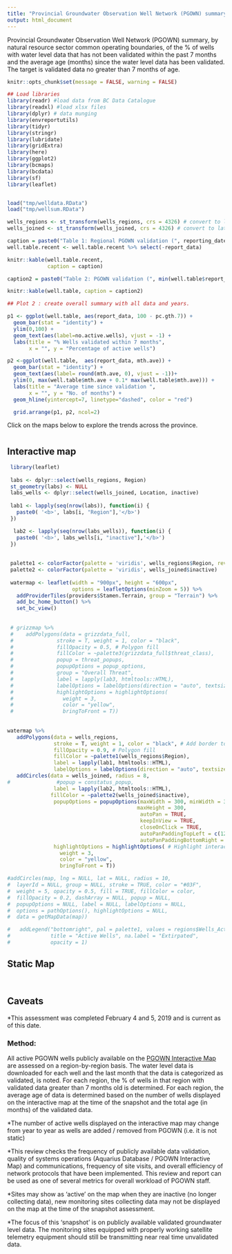 ```yaml
---
title: "Provincial Groundwater Observation Well Network (PGOWN) summary"
output: html_document
---
```

<!--
Copyright 2019 Province of British Columbia

Licensed under the Apache License, Version 2.0 (the "License");
you may not use this file except in compliance with the License.
You may obtain a copy of the License at

http://www.apache.org/licenses/LICENSE-2.0

Unless required by applicable law or agreed to in writing, software distributed under the License is distributed on an "AS IS" BASIS,
WITHOUT WARRANTIES OR CONDITIONS OF ANY KIND, either express or implied.
See the License for the specific language governing permissions and limitations under the License.
-->

Provincial Groundwater Observation Well Network (PGOWN) summary, by natural resource sector common operating boundaries, of the % of wells with water level data that has not been validated within the past 7 months and the average age (months) since the water level data has been validated. The target is validated data no greater than 7 months of age.

```r
knitr::opts_chunk$set(message = FALSE, warning = FALSE)

```


```r

## Load libraries
library(readr) #load data from BC Data Catalogue
library(readxl) #load xlsx files
library(dplyr) # data munging
library(envreportutils)
library(tidyr)
library(stringr)
library(lubridate)
library(gridExtra)
library(here) 
library(ggplot2)
library(bcmaps)
library(bcdata)
library(sf)
library(leaflet)


load("tmp/welldata.RData")
load("tmp/wellsum.RData")

wells_regions <- st_transform(wells_regions, crs = 4326) # convert to lat/long
wells_joined <- st_transform(wells_joined, crs = 4326) # convert to lat/long

```


```r
caption = paste0("Table 1: Regional PGOWN validation (", reporting_date, ")")
well.table.recent <- well.table.recent %>% select(-report_data)

knitr::kable(well.table.recent,
             caption = caption)

```



```r
caption2 = paste0("Table 2: PGOWN validation (", min(well.table$report_data), " - ", max(well.table$report_data))

knitr::kable(well.table, caption = caption2)

```


```r

## Plot 2 : create overall summary with all data and years.

p1 <- ggplot(well.table, aes(report_data, 100 - pc.gth.7)) +
  geom_bar(stat = "identity") +
  ylim(0,100) +
  geom_text(aes(label=no.active.wells), vjust = -1) +
  labs(title = "% Wells validated within 7 months",
       x = "", y = "Percentage of active wells")

p2 <-ggplot(well.table,  aes(report_data, mth.ave)) +
  geom_bar(stat = "identity") +
  geom_text(aes(label= round(mth.ave, 0), vjust = -1))+
  ylim(0, max(well.table$mth.ave + 0.1* max(well.table$mth.ave))) +
  labs(title = "Average time since validation ",
       x = "", y = "No. of months") +
  geom_hline(yintercept=7, linetype="dashed", color = "red")

  grid.arrange(p1, p2, ncol=2)

```

Click on the maps below to explore the trends across the province.

# {.tabset .tabset-fade}

##  Interactive map 

```r
 library(leaflet)
 
 labs <- dplyr::select(wells_regions, Region)
 st_geometry(labs) <- NULL
 labs_wells <- dplyr::select(wells_joined, Location, inactive)
 
 lab1 <- lapply(seq(nrow(labs)), function(i) {
   paste0( '<b>', labs[i, "Region"],'</b>') 
 })

  lab2 <- lapply(seq(nrow(labs_wells)), function(i) {
   paste0( '<b>', labs_wells[i, "inactive"],'</b>') 
 }) 
 
 
 palette1 <- colorFactor(palette = 'viridis', wells_regions$Region, reverse = TRUE)
 palette2 <- colorFactor(palette = 'viridis', wells_joined$inactive)
 
 watermap <- leaflet(width = "900px", height = "600px", 
                     options = leafletOptions(minZoom = 5)) %>%  
   addProviderTiles(providers$Stamen.Terrain, group = "Terrain") %>%
   add_bc_home_button() %>%
   set_bc_view()
 
 
 # grizzmap %>% 
 #    addPolygons(data = grizzdata_full,
 #              stroke = T, weight = 1, color = "black", 
 #              fillOpacity = 0.5, # Polygon fill
 #              fillColor = ~palette3(grizzdata_full$threat_class),
 #              popup = threat_popups,
 #              popupOptions = popup_options,
 #              group = "Overall Threat",
 #              label = lapply(lab3, htmltools::HTML),
 #              labelOptions = labelOptions(direction = "auto", textsize = "12px"),
 #              highlightOptions = highlightOptions( 
 #                weight = 3,
 #                color = "yellow",
 #                bringToFront = T))
 
 
watermap %>% 
   addPolygons(data = wells_regions, 
               stroke = T, weight = 1, color = "black", # Add border to polygons
               fillOpacity = 0.9, # Polygon fill
               fillColor = ~palette1(wells_regions$Region),
               label = lapply(lab1, htmltools::HTML),
               labelOptions = labelOptions(direction = "auto", textsize = "12px")) %>%
   addCircles(data = wells_joined, radius = 8, 
#               #popup = constatus_popup,
               label = lapply(lab2, htmltools::HTML),
              fillColor = ~palette2(wells_joined$inactive),
               popupOptions = popupOptions(maxWidth = 300, minWidth = 300, 
                                          maxHeight = 300,
                                           autoPan = TRUE,
                                           keepInView = TRUE,
                                           closeOnClick = TRUE,
                                           autoPanPaddingTopLeft = c(120, 20),
                                           autoPanPaddingBottomRight = c(150,20)),
               highlightOptions = highlightOptions( # Highlight interaction for mouse hover
                 weight = 3,
                 color = "yellow",
                 bringToFront = T)) 

#addCircles(map, lng = NULL, lat = NULL, radius = 10,
#  layerId = NULL, group = NULL, stroke = TRUE, color = "#03F",
#  weight = 5, opacity = 0.5, fill = TRUE, fillColor = color,
#  fillOpacity = 0.2, dashArray = NULL, popup = NULL,
#  popupOptions = NULL, label = NULL, labelOptions = NULL,
#  options = pathOptions(), highlightOptions = NULL,
#  data = getMapData(map))

#   addLegend("bottomright", pal = palette1, values = regions$Wells_ActiveTotal,
#             title = "Active Wells", na.label = "Extirpated",
#             opacity = 1) 


```

## Static Map 

```r

```


```r

```


## Caveats 

*This assessment was completed February 4 and 5, 2019 and is current as of this date.

### Method: 
All active PGOWN wells publicly available on the [PGOWN Interactive Map](https://governmentofbc.maps.arcgis.com/apps/webappviewer/index.html?id=b53cb0bf3f6848e79d66ffd09b74f00d) are assessed on a region-by-region basis. The water level data is downloaded for each well and the last month that the data is categorized as validated, is noted. For each region, the % of wells in that region with validated data greater than 7 months old is determined. For each region, the average age of data is determined based on the number of wells displayed on the interactive map at the time of the snapshot and the total age (in months) of the validated data.

*The number of active wells displayed on the interactive map may change from year to year as wells are added / removed from PGOWN (i.e. it is not static)

*This review checks the frequency of publicly available data validation, quality of systems operations (Aquarius Database / PGOWN Interactive Map) and communications, frequency of site visits, and overall efficiency of network protocols that have been implemented. This review and report can be used as one of several metrics for overall workload of PGOWN staff.

*Sites may show as ‘active’ on the map when they are inactive (no longer collecting data), new monitoring sites collecting data may not be displayed on the map at the time of the snapshot assessment.

*The focus of this ‘snapshot’ is on publicly available validated groundwater level data. The monitoring sites equipped with properly working satellite telemetry equipment should still be transmitting near real time unvalidated data.


